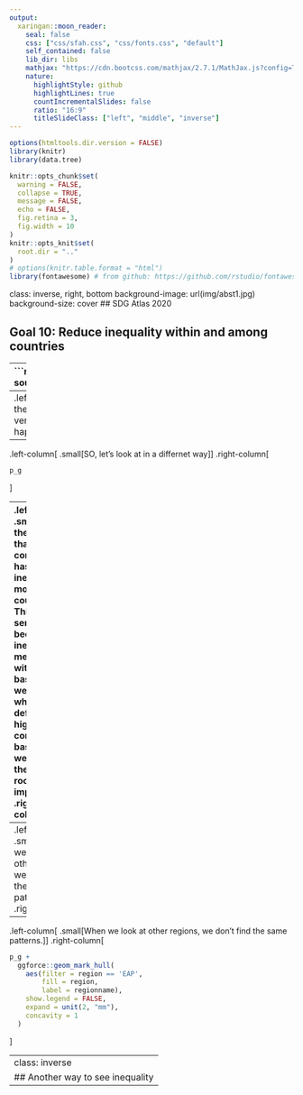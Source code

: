 ```yaml
---
output:
  xaringan::moon_reader:
    seal: false
    css: ["css/sfah.css", "css/fonts.css", "default"]
    self_contained: false
    lib_dir: libs
    mathjax: "https://cdn.bootcss.com/mathjax/2.7.1/MathJax.js?config=TeX-MML-AM_HTMLorMML"
    nature:
      highlightStyle: github
      highlightLines: true
      countIncrementalSlides: false
      ratio: "16:9"
      titleSlideClass: ["left", "middle", "inverse"]
---
```

```r
options(htmltools.dir.version = FALSE)
library(knitr)
library(data.tree)

knitr::opts_chunk$set(
  warning = FALSE,
  collapse = TRUE,
  message = FALSE,
  echo = FALSE,
  fig.retina = 3,
  fig.width = 10
)
knitr::opts_knit$set(
  root.dir = ".."
)
# options(knitr.table.format = "html")
library(fontawesome) # from github: https://github.com/rstudio/fontawesome

```

class: inverse, right, bottom
background-image: url(img/abst1.jpg)
background-size: cover
## SDG Atlas 2020

## Goal 10: Reduce inequality within and among countries

---
```r
source("R/SDG_10_Gini_Change.R")

```

.left-column[
.small[From the mid 90's to 2010, the *average* Gini coefficient decreased steadly. Since then, the trend has reverted and the average inequality is increasing rapidly.]
]

.right-column[
```r
p_av_g +
  geom_vline(xintercept = c(1996, 2010, 2013),
             color = "gray70")
```
]

---
.left-column[
.small[When we look at the trends at the region level, it is not very clear where the action is happening]
]
.right-column[
```r
p_av_gr
```
]
---

.left-column[
.small[SO, let's look at in a differnet way]
]
.right-column[
```r
p_g
```
]

---
.left-column[
.small[LAC is the region that consistently has reduced inequality in most countries. This makes sense because inequality is measured with income-based welfare, which is by definition higher than consumption-based welfare,  so there is more room to improve. ]
]
.right-column[
```r
p_g +
  ggforce::geom_mark_hull(
    aes(filter = region == 'LAC',
        fill = region,
        label = region),
    show.legend = FALSE,
    expand = unit(2, "mm"),
    concavity = 1
  )
``` 
]

---
.left-column[
.small[When we look at other regions, we don't find the same patterns.]
]
.right-column[
```r
p_g +
  ggforce::geom_mark_hull(
    aes(filter = region == 'SSA',
        fill = region,
        label = regionname),
    show.legend = FALSE,
    expand = unit(2, "mm"),
    concavity = 1
  )
```
]

---
.left-column[
.small[When we look at other regions, we don't find the same patterns.]
]
.right-column[
```r

p_g +
  ggforce::geom_mark_hull(
    aes(filter = region == 'EAP',
        fill = region,
        label = regionname),
    show.legend = FALSE,
    expand = unit(2, "mm"),
    concavity = 1
  )
```
]

---
class: inverse
## Another way to see inequality
---



